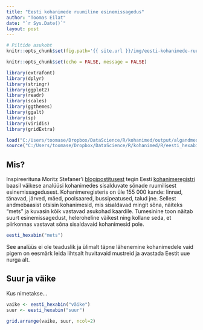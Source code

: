```yaml
---
title: "Eesti kohanimede ruumiline esinemissagedus"
author: "Toomas Eilat"
date: "`r Sys.Date()`"
layout: post
---
```


```r
# Piltide asukoht
knitr::opts_chunk$set(fig.path='{{ site.url }}/img/eesti-kohanimede-ruumiline-esinemissagedus-')
```

```r
knitr::opts_chunk$set(echo = FALSE, message = FALSE)
```

```r
library(extrafont)
library(dplyr)
library(stringr)
library(ggplot2)
library(readr)
library(scales)
library(ggthemes)
library(ggalt)
library(sp)
library(viridis)
library(gridExtra)

load("C:/Users/toomase/Dropbox/DataScience/R/kohanimed/output/algandmed.RData")
source("C:/Users/toomase/Dropbox/DataScience/R/kohanimed/R/eesti_hexabin.R")

```

## Mis?
Inspireerituna Moritz Stefaner'i [blogipostitusest](http://truth-and-beauty.net/experiments/ach-ingen-zell/) tegin Eesti [kohanimeregistri](http://xgis.maaamet.ee/knravalik/) baasil väikese analüüsi kohanimedes sisalduvate sõnade ruumilisest esinemissagedusest. Kohanimeregisteris on üle 155 000 kande: linnad, tänavad, järved, mäed, poolsaared, bussipeatused, talud jne. Sellest andmebaasist otsisin kohanimesid, mis sisaldavad mingit sõna, näiteks "mets" ja kuvasin kõik vastavad asukohad kaardile. Tumesinine toon näitab suurt esinemissagedust, heleroheline väikest ning kollane seda, et piirkonnas vastavat sõna sisaldavaid kohanimesid pole.

```r
eesti_hexabin("mets")
```

See analüüs ei ole teaduslik ja ülimalt täpne lähenemine kohanimedele vaid pigem on eesmärk leida lihtsalt huvitavaid mustreid ja avastada Eestit uue nurga alt.

## Suur ja väike
Kus nimetakse...
```r
vaike <- eesti_hexabin("väike")
suur <- eesti_hexabin("suur")

grid.arrange(vaike, suur, ncol=2)
```